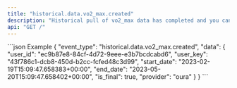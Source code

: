 ```yaml
---
title: "historical.data.vo2_max.created"
description: "Historical pull of vo2_max data has completed and you can now pull data for this resource."
api: "GET /"
---
```

<ResponseField name="event_type" type="string" required="false">

</ResponseField>
<ResponseField name="data" type="HistoricalWebhookPayload" required="true">
<Expandable title="HistoricalWebhookPayload">
<ResponseField name="user_id" type="string" required="true">

</ResponseField>
<ResponseField name="user_key" type="string" required="true">

</ResponseField>
<ResponseField name="start_date" type="string" required="true">

</ResponseField>
<ResponseField name="end_date" type="string" required="true">

</ResponseField>
<ResponseField name="is_final" type="boolean" required="true">

</ResponseField>
<ResponseField name="provider" type="string" required="true">

</ResponseField>
</Expandable>
</ResponseField>
<ResponseExample>
```json Example
{
  "event_type": "historical.data.vo2_max.created",
  "data": {
    "user_id": "ec9b87e8-84cf-4d72-9eee-e3b7bcdcabd6",
    "user_key": "43f786c1-dcb8-450d-b2cc-fcfed48c3d99",
    "start_date": "2023-02-19T15:09:47.658383+00:00",
    "end_date": "2023-05-20T15:09:47.658402+00:00",
    "is_final": true,
    "provider": "oura"
  }
}
```
</ResponseExample> 
